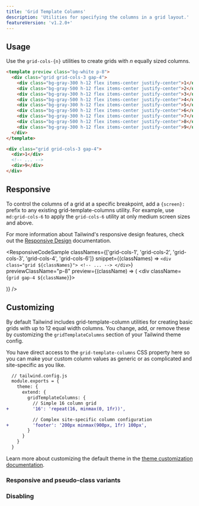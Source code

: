 ```yaml
---
title: 'Grid Template Columns'
description: 'Utilities for specifying the columns in a grid layout.'
featureVersion: 'v1.2.0+'
---
```




## Usage

Use the `grid-cols-{n}` utilities to create grids with _n_ equally sized columns.

```html
<template preview class="bg-white p-8">
  <div class="grid grid-cols-3 gap-4">
    <div class="bg-gray-300 h-12 flex items-center justify-center">1</div>
    <div class="bg-gray-500 h-12 flex items-center justify-center">2</div>
    <div class="bg-gray-300 h-12 flex items-center justify-center">3</div>
    <div class="bg-gray-500 h-12 flex items-center justify-center">4</div>
    <div class="bg-gray-300 h-12 flex items-center justify-center">5</div>
    <div class="bg-gray-500 h-12 flex items-center justify-center">6</div>
    <div class="bg-gray-300 h-12 flex items-center justify-center">7</div>
    <div class="bg-gray-500 h-12 flex items-center justify-center">8</div>
    <div class="bg-gray-300 h-12 flex items-center justify-center">9</div>
  </div>
</template>

<div class="grid grid-cols-3 gap-4">
  <div>1</div>
  <!-- ... -->
  <div>9</div>
</div>
```

## Responsive

To control the columns of a grid at a specific breakpoint, add a `{screen}:` prefix to any existing grid-template-columns utility. For example, use `md:grid-cols-6` to apply the `grid-cols-6` utility at only medium screen sizes and above.

For more information about Tailwind's responsive design features, check out the [Responsive Design](/docs/responsive-design) documentation.

<ResponsiveCodeSample
  classNames={['grid-cols-1', 'grid-cols-2', 'grid-cols-3', 'grid-cols-4', 'grid-cols-6']}
  snippet={(classNames) => `
    <div class="grid ${classNames}">
      <!-- ... -->
    </div>
  `}
  previewClassName="p-8"
  preview={(className) => (
    <div className={`grid gap-4 ${className}`}>
      <div className="bg-gray-300 h-12"></div>
      <div className="bg-gray-500 h-12"></div>
      <div className="bg-gray-300 h-12"></div>
      <div className="bg-gray-500 h-12"></div>
      <div className="bg-gray-300 h-12"></div>
      <div className="bg-gray-500 h-12"></div>
      <div className="bg-gray-300 h-12"></div>
      <div className="bg-gray-500 h-12"></div>
      <div className="bg-gray-300 h-12"></div>
      <div className="bg-gray-500 h-12"></div>
      <div className="bg-gray-300 h-12"></div>
      <div className="bg-gray-500 h-12"></div>
    </div>
  )}
/>

## Customizing

By default Tailwind includes grid-template-column utilities for creating basic grids with up to 12 equal width columns. You change, add, or remove these by customizing the `gridTemplateColumns` section of your Tailwind theme config.

You have direct access to the `grid-template-columns` CSS property here so you can make your custom column values as generic or as complicated and site-specific as you like.

```diff
  // tailwind.config.js
  module.exports = {
    theme: {
      extend: {
        gridTemplateColumns: {
          // Simple 16 column grid
+         '16': 'repeat(16, minmax(0, 1fr))',

          // Complex site-specific column configuration
+         'footer': '200px minmax(900px, 1fr) 100px',
        }
      }
    }
  }
```

Learn more about customizing the default theme in the [theme customization documentation](/docs/theme#customizing-the-default-theme).

### Responsive and pseudo-class variants

<Variants plugin="gridTemplateColumns" name="grid-template-columns" />

### Disabling

<Disabling plugin="gridTemplateColumns" name="grid-template-columns" />
